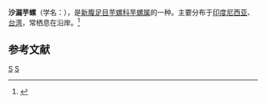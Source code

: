 {{Speciesbox 
| taxon = Conus suratensis
| authority = Hwass, 1792
}}
'''沙漏芋螺'''（学名：''{{lang|la|Conus suratensis}}''），是[[新腹足目|新腹足目]][[芋螺科|芋螺科]][[芋螺属|芋螺属]]的一种。主要分布于[[印度尼西亚|印度尼西亚]]、[[台湾|台湾]]，常栖息在沿岸。<ref>{{cite web|url=http://shell.sinica.edu.tw/chinese/shellbase_detail.php?science_no=3127|title=国际贝库：沙漏芋螺|publisher=台湾贝类资料库|accessdate=2009-08-11|archive-date=2016-03-04|archive-url=https://web.archive.org/web/20160304103250/http://shell.sinica.edu.tw/chinese/shellbase_detail.php?science_no=3127|dead-url=no}}</ref>

== 参考文献 ==
{{reflist}}
{{Taxonbar|from=Q1310908}}

[[Category:芋螺属|S]]
[[Category:1792年描述的动物|S]]
